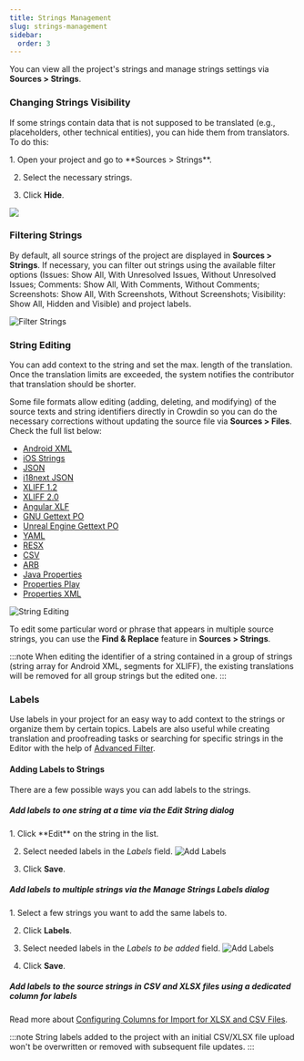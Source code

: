 ```yaml
---
title: Strings Management
slug: strings-management
sidebar:
  order: 3
---
```



You can view all the project's strings and manage strings settings via **Sources > Strings**.

### Changing Strings Visibility

If some strings contain data that is not supposed to be translated (e.g., placeholders, other technical entities), you can hide them from translators. To do this:

<Steps>
  1. Open your project and go to **Sources > Strings**.

  2. Select the necessary strings.

  3. Click **Hide**.
</Steps>

![](./_assets/string_hide.png)

### Filtering Strings

By default, all source strings of the project are displayed in **Sources > Strings**. If necessary, you can filter out strings using the available filter options (Issues: Show All, With Unresolved Issues, Without Unresolved Issues; Comments: Show All, With Comments, Without Comments; Screenshots: Show All, With Screenshots, Without Screenshots; Visibility: Show All, Hidden and Visible) and project labels.

![Filter Strings](./_assets/string_filter.png)

### String Editing

You can add context to the string and set the max. length of the translation.
Once the translation limits are exceeded, the system notifies the contributor that translation should be shorter.

Some file formats allow editing (adding, deleting, and modifying) of the source texts and string identifiers directly in Crowdin so you can do the necessary corrections without updating the source file via **Sources > Files**. Check the full list below:

* [Android XML](https://store.crowdin.com/android-xml)
* [iOS Strings](https://store.crowdin.com/strings)
* [JSON](https://store.crowdin.com/json)
* [i18next JSON](https://store.crowdin.com/i18next-json)
* [XLIFF 1.2](https://store.crowdin.com/xliff)
* [XLIFF 2.0](https://store.crowdin.com/xliff2.0)
* [Angular XLF](https://store.crowdin.com/angular)
* [GNU Gettext PO](https://store.crowdin.com/gnu-gettext)
* [Unreal Engine Gettext PO](https://store.crowdin.com/gettext-unreal)
* [YAML](https://store.crowdin.com/yaml)
* [RESX](https://store.crowdin.com/resx)
* [CSV](https://store.crowdin.com/csv)
* [ARB](https://store.crowdin.com/arb)
* [Java Properties](https://store.crowdin.com/java-properties)
* [Properties Play](https://store.crowdin.com/properties-play)
* [Properties XML](https://store.crowdin.com/properties-xml)

![String Editing](./_assets/string_edit.png)

To edit some particular word or phrase that appears in multiple source strings, you can use the **Find & Replace** feature in **Sources > Strings**.

:::note
When editing the identifier of a string contained in a group of strings (string array for Android XML, segments for XLIFF), the existing translations will be removed for all group strings but the edited one.
:::

### Labels

Use labels in your project for an easy way to add context to the strings or organize them by certain topics. Labels are also useful while creating translation and proofreading tasks or searching for specific strings in the Editor with the help of [Advanced Filter](/crowdin/online-editor/overview/).

<LinkCard
  title="Managing Project Labels"
  description="Learn how to make your Crowdin project labels."
  href="/crowdin/project-management/project-settings/general/"
/>

#### Adding Labels to Strings

There are a few possible ways you can add labels to the strings.

##### Add labels to one string at a time via the *Edit String* dialog

<Steps>
  1. Click **Edit** on the string in the list.

  2. Select needed labels in the *Labels* field.
     ![Add Labels](./_assets/labels_adding_1.png)

  3. Click **Save**.
</Steps>

##### Add labels to multiple strings via the *Manage Strings Labels* dialog

<Steps>
  1. Select a few strings you want to add the same labels to.

  2. Click **Labels**.

  3. Select needed labels in the *Labels to be added* field.
     ![Add Labels](./_assets/labels_adding_2.png)

  4. Click **Save**.
</Steps>

##### Add labels to the source strings in CSV and XLSX files using a dedicated column for labels

Read more about [Configuring Columns for Import for XLSX and CSV Files](/crowdin/project-management/content/csv-xlsx-configuration/).

:::note
String labels added to the project with an initial CSV/XLSX file upload won't be overwritten or removed with subsequent file updates.
:::
